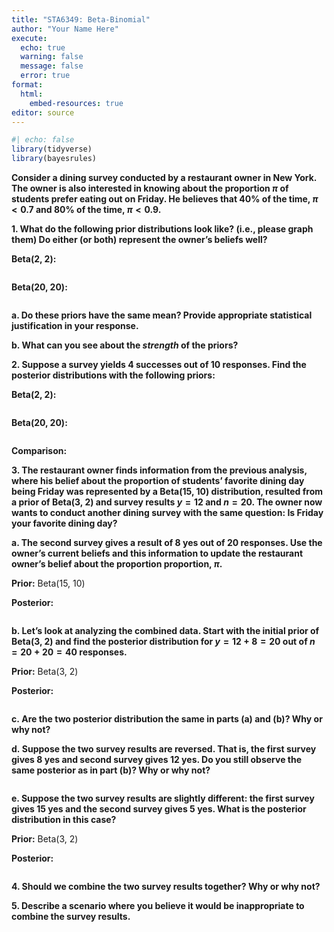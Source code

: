 ```yaml
---
title: "STA6349: Beta-Binomial"
author: "Your Name Here"
execute:
  echo: true
  warning: false
  message: false
  error: true
format: 
  html:
    embed-resources: true
editor: source
---
```


<!-- set up chunk, below -->

```r
#| echo: false
library(tidyverse)
library(bayesrules)
```

**Consider a dining survey conducted by a restaurant owner in New York. The owner is also interested in knowing about the proportion $\pi$ of students prefer eating out on Friday. He believes that 40% of the time, $\pi < 0.7$ and 80% of the time, $\pi < 0.9$.**

**1. What do the following prior distributions look like? (i.e., please graph them) Do either (or both) represent the owner's beliefs well?**

**Beta(2, 2):**

```r

```

**Beta(20, 20):**

```r

```


**a. Do these priors have the same mean? Provide appropriate statistical justification in your response.**



**b. What can you see about the *strength* of the priors?**



**2. Suppose a survey yields 4 successes out of 10 responses. Find the posterior distributions with the following priors:**

**Beta(2, 2):**

```r

```

**Beta(20, 20):**

```r

```

**Comparison:**

<!-- what is similar? what is different? how did the different shapes/strengths of the priors affect the posterior? is this logical given your answer to 1b? -->

**3. The restaurant owner finds information from the previous analysis, where his belief about the proportion of students' favorite dining day being Friday was represented by a Beta(15, 10) distribution, resulted from a prior of Beta(3, 2) and survey results $y=12$ and $n=20$. The owner now wants to conduct another dining survey with the same question: Is Friday your favorite dining day?**

**a. The second survey gives a result of 8 yes out of 20 responses. Use the owner’s current beliefs and this information to update the restaurant owner’s belief about the proportion proportion, $\pi$.**

**Prior:** Beta(15, 10)

**Posterior:** <!-- insert your posterior here please -->

```r

```

**b. Let's look at analyzing the combined data. Start with the initial prior of Beta(3, 2) and find the posterior distribution for $y=12+8=20$ out of $n=20+20=40$ responses.**

**Prior:** Beta(3, 2)

**Posterior:** <!-- insert your posterior here please -->

```r

```

**c. Are the two posterior distribution the same in parts (a) and (b)? Why or why not?**



**d. Suppose the two survey results are reversed. That is, the first survey gives 8 yes and second survey gives 12 yes. Do you still observe the same posterior as in part (b)? Why or why not?**

```r

```

**e. Suppose the two survey results are slightly different: the first survey gives 15 yes and the second survey gives 5 yes. What is the posterior distribution in this case?**

**Prior:** Beta(3, 2)

**Posterior:** <!-- insert your posterior here please -->

```r

```

**4. Should we combine the two survey results together? Why or why not?** 



**5. Describe a scenario where you believe it would be inappropriate to combine the survey results.**



